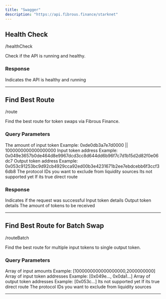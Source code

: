 ```yaml
---
title: "Swagger"
description: "https://api.fibrous.finance/starknet"
---
```


## Health Check

<ParamField query="GET" />/healthCheck

Check if the API is running and healthy.

### Response

<ResponseField name="200" type="number">
  Indicates the API is healthy and running
</ResponseField>

---

## Find Best Route

<ParamField query="GET" />/route

Find the best route for token swaps via Fibrous Finance.

### Query Parameters

<ParamField query="amount" type="string" required>
  The amount of input token
  Example: 0xde0db3a7e7d0000 || 1000000000000000000
</ParamField>

<ParamField query="tokenInAddress" type="string" required>
  Input token address
  Example: 0x049e3657b0de464d8e9967dcd3cc8d644dd6b96f7c7d1b15d2d82f0e06dc7
</ParamField>

<ParamField query="tokenOutAddress" type="string" required>
  Output token address
  Example: 0x053c91253bc9d92cb4929cca92ed00b3e4231671b2ee7ebdcebb6f3ccf36db8
</ParamField>

<ParamField query="excludeProtocols" type="string[]" optional>
  The protocol IDs you want to exclude from liquidity sources
</ParamField>

<ParamField query="reverse" type="boolean" optional default="false">
  Its not supported yet
</ParamField>

<ParamField query="direct" type="boolean" optional default="false">
  If its true direct route
</ParamField>

### Response

<ResponseField name="success" type="boolean">
  Indicates if the request was successful
</ResponseField>

<ResponseField name="inputToken" type="array">
  Input token details
</ResponseField>

<ResponseField name="outputToken" type="array">
  Output token details
</ResponseField>

<ResponseField name="outputAmount" type="string">
  The amount of tokens to be received
</ResponseField>

---

## Find Best Route for Batch Swap

<ParamField query="GET" />/routeBatch

Find the best route for multiple input tokens to single output token.

### Query Parameters

<ParamField query="amounts" type="array[string]" required>
  Array of input amounts
  Example: [1000000000000000000,2000000000]
</ParamField>

<ParamField query="tokenInAddresses" type="array[string]" required>
  Array of input token addresses
  Example: [0x049e..., 0x0da1...]
</ParamField>

<ParamField query="tokenOutAddresses" type="array[string]" required>
  Array of output token addresses
  Example: [0x053c...]
</ParamField>

<ParamField query="reverse" type="boolean" optional default="false">
  Its not supported yet
</ParamField>

<ParamField query="direct" type="boolean" optional default="false">
  If its true direct route
</ParamField>

<ParamField query="excludeProtocols" type="string[]" optional>
  The protocol IDs you want to exclude from liquidity sources
</ParamField>

---
